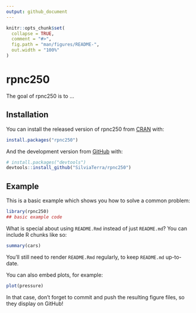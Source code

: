 ```yaml
---
output: github_document
---
```


<!-- README.md is generated from README.Rmd. Please edit that file -->

```r
knitr::opts_chunk$set(
  collapse = TRUE,
  comment = "#>",
  fig.path = "man/figures/README-",
  out.width = "100%"
)
```

# rpnc250

<!-- badges: start -->
<!-- badges: end -->

The goal of rpnc250 is to ...

## Installation

You can install the released version of rpnc250 from [CRAN](https://CRAN.R-project.org) with:

``` r
install.packages("rpnc250")
```

And the development version from [GitHub](https://github.com/) with:

``` r
# install.packages("devtools")
devtools::install_github("SilviaTerra/rpnc250")
```
## Example

This is a basic example which shows you how to solve a common problem:

```r
library(rpnc250)
## basic example code
```

What is special about using `README.Rmd` instead of just `README.md`? You can include R chunks like so:

```r
summary(cars)
```

You'll still need to render `README.Rmd` regularly, to keep `README.md` up-to-date.

You can also embed plots, for example:

```r
plot(pressure)
```

In that case, don't forget to commit and push the resulting figure files, so they display on GitHub!
